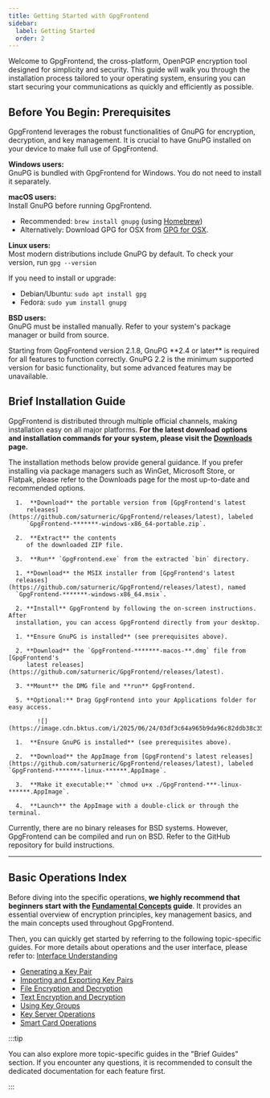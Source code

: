 ```yaml
---
title: Getting Started with GpgFrontend
sidebar:
  label: Getting Started
  order: 2
---
```



Welcome to GpgFrontend, the cross-platform, OpenPGP encryption tool designed for
simplicity and security. This guide will walk you through the installation
process tailored to your operating system, ensuring you can start securing your
communications as quickly and efficiently as possible.

## Before You Begin: Prerequisites

GpgFrontend leverages the robust functionalities of GnuPG for encryption,
decryption, and key management. It is crucial to have GnuPG installed on your
device to make full use of GpgFrontend.

**Windows users:**  
GnuPG is bundled with GpgFrontend for Windows. You do not need to install it separately.

**macOS users:**  
Install GnuPG before running GpgFrontend.

- Recommended: `brew install gnupg` (using [Homebrew](https://formulae.brew.sh/formula/gnupg))
- Alternatively: Download GPG for OSX from [GPG for OSX](https://sourceforge.net/projects/gpgosx/files).

**Linux users:**  
Most modern distributions include GnuPG by default. To check your version, run `gpg --version`

If you need to install or upgrade:

- Debian/Ubuntu: `sudo apt install gpg`
- Fedora: `sudo yum install gnupg`

**BSD users:**  
GnuPG must be installed manually. Refer to your system's package manager or build from source.

<Aside type="caution">
  Starting from GpgFrontend version 2.1.8, GnuPG **2.4 or later** is required
  for all features to function correctly. GnuPG 2.2 is the minimum supported
  version for basic functionality, but some advanced features may be
  unavailable.
</Aside>

## Brief Installation Guide

GpgFrontend is distributed through multiple official channels, making
installation easy on all major platforms. **For the latest download options and
installation commands for your system, please visit the
[Downloads](/overview/downloads) page.**

The installation methods below provide general guidance. If you prefer
installing via package managers such as WinGet, Microsoft Store, or Flatpak,
please refer to the Downloads page for the most up-to-date and recommended
options.

<Tabs>
  <TabItem label="Windows(Portable)">

   <Steps>

      1.  **Download** the portable version from [GpgFrontend's latest
         releases](https://github.com/saturneric/GpgFrontend/releases/latest), labeled
         `GpgFrontend-*******-windows-x86_64-portable.zip`.

      2.  **Extract** the contents
         of the downloaded ZIP file.

      3.  **Run** `GpgFrontend.exe` from the extracted `bin` directory.

   </Steps>

  </TabItem>

  <TabItem label="Windows(Installer)">

   <Steps>

      1. **Download** the MSIX installer from [GpgFrontend's latest
      releases](https://github.com/saturneric/GpgFrontend/releases/latest), named
      `GpgFrontend-*******-windows-x86_64.msix`.

      2. **Install** GpgFrontend by following the on-screen instructions. After
      installation, you can access GpgFrontend directly from your desktop.

   </Steps>

  </TabItem>
  <TabItem label="macOS">

   <Steps>

      1. **Ensure GnuPG is installed** (see prerequisites above).

      2. **Download** the `GpgFrontend-*******-macos-**.dmg` file from [GpgFrontend's
         latest releases](https://github.com/saturneric/GpgFrontend/releases/latest).

      3. **Mount** the DMG file and **run** GpgFrontend.

      5. **Optional:** Drag GpgFrontend into your Applications folder for easy access.

            ![](https://image.cdn.bktus.com/i/2025/06/24/03df3c64a965b9da96c82ddb38c35b74b1796ee0.webp)

   </Steps>

  </TabItem>

   <TabItem label="Linux">

   <Steps>

      1.  **Ensure GnuPG is installed** (see prerequisites above).

      2.  **Download** the AppImage from [GpgFrontend's latest releases](https://github.com/saturneric/GpgFrontend/releases/latest), labeled `GpgFrontend-*******-linux-******.AppImage`.

      3.  **Make it executable:** `chmod u+x ./GpgFrontend-***-linux-******.AppImage`.

      4.  **Launch** the AppImage with a double-click or through the terminal.

   </Steps>

   </TabItem>

   <TabItem label="BSD">
   
Currently, there are no binary releases for BSD systems. However, GpgFrontend
can be compiled and run on BSD. Refer to the GitHub repository for build
instructions.

   </TabItem>
</Tabs>

---

## Basic Operations Index

Before diving into the specific operations, **we highly recommend that beginners
start with the [Fundamental Concepts](/guides/fundamental-concepts/) guide**. It
provides an essential overview of encryption principles, key management basics,
and the main concepts used throughout GpgFrontend.

Then, you can quickly get started by referring to the following topic-specific
guides. For more details about operations and the user interface, please refer to:
[Interface Understanding](/guides/understand-interface/)

- [Generating a Key Pair](/guides/generate-key/)
- [Importing and Exporting Key Pairs](/guides/import-export-key-pair/)
- [File Encryption and Decryption](/guides/file-operations/)
- [Text Encryption and Decryption](/guides/text-opetations/)
- [Using Key Groups](/guides/key-group/)
- [Key Server Operations](/guides/key-server-operations/)
- [Smart Card Operations](/guides/smart-card/)

:::tip

You can also explore more topic-specific guides in the "Brief Guides" section.
If you encounter any questions, it is recommended to consult the dedicated
documentation for each feature first.

:::

